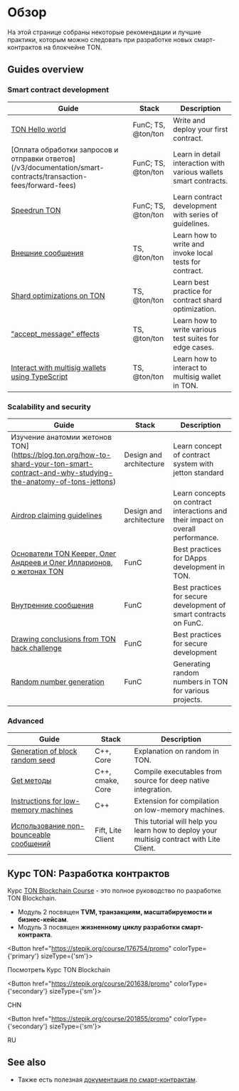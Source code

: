 

# Обзор

На этой странице собраны некоторые рекомендации и лучшие практики, которым можно следовать при разработке новых смарт-контрактов на блокчейне TON. 

## Guides overview

### Smart contract development

| Guide                                                                                                                        | Stack                            | Description                                                       |
| ---------------------------------------------------------------------------------------------------------------------------- | -------------------------------- | ----------------------------------------------------------------- |
| [TON Hello world](https://helloworld.tonstudio.io/01-wallet/)                                                                | FunC; TS, @ton/ton               | Write and deploy your first contract.                             |
| [Оплата обработки запросов и отправки ответов] (/v3/documentation/smart-contracts/transaction-fees/forward-fees)             | FunC; TS, @ton/ton               | Learn in detail interaction with various wallets smart contracts. |
| [Speedrun TON](https://tonspeedrun.tapps.ninja/)                                                                             | FunC; TS, @ton/ton               | Learn contract development with series of guidelines.             |
| [Внешние сообщения](/v3/documentation/smart-contracts/message-management/external-messages)                                  | TS, @ton/ton                     | Learn how to write and invoke local tests for contract.           |
| [Shard optimizations on TON](/v3/guidelines/smart-contracts/howto/shard-optimization/)                                       | TS, @ton/ton                     | Learn best practice for contract shard optimization.              |
| ["accept_message" effects](/v3/documentation/smart-contracts/transaction-fees/accept-message-effects)                        | TS, @ton/ton                     | Learn how to write various test suites for edge cases.            |
| [Interact with multisig wallets using TypeScript](/v3/guidelines/smart-contracts/howto/multisig-js)                          | TS, @ton/ton                     | Learn how to interact to multisig wallet in TON.                  |

### Scalability and security

| Guide                                                                                                                                                     | Stack                   | Description                                                                      |
| --------------------------------------------------------------------------------------------------------------------------------------------------------- | ----------------------- | -------------------------------------------------------------------------------- |
| Изучение анатомии жетонов TON](https://blog.ton.org/how-to-shard-your-ton-smart-contract-and-why-studying-the-anatomy-of-tons-jettons)                    | Design and architecture | Learn concept of contract system with jetton standard                            |
| [Airdrop claiming guidelines](/v3/guidelines/smart-contracts/howto/airdrop-claim-best-practice/)                                                          | Design and architecture | Learn concepts on contract interactions and their impact on overall performance. |
| [Основатели TON Keeper, Олег Андреев и Олег Илларионов, о жетонах TON](https://www.youtube.com/watch?v=oEO29KmOpv4)                                       | FunC                    | Best practices for DApps development in TON.                                     |
| [Внутренние сообщения](/v3/documentation/smart-contracts/message-management/internal-messages)                                                            | FunC                    | Best practices for secure development of smart contracts on FunC.                |
| [Drawing conclusions from TON hack challenge](/v3/guidelines/smart-contracts/security/ton-hack-challenge-1/)                                              | FunC                    | Best practices for secure development                                            |
| [Random number generation](/v3/guidelines/smart-contracts/security/random-number-generation/)                                                             | FunC                    | Generating random numbers in TON for various projects.                           |

### Advanced

| Guide                                                                                                                                                                             | Stack                    | Description                                                                              |
| --------------------------------------------------------------------------------------------------------------------------------------------------------------------------------- | ------------------------ | ---------------------------------------------------------------------------------------- |
| [Generation of block random seed](/v3/guidelines/smart-contracts/security/random/)                                                                                                | C++, Core                | Explanation on random in TON.                                                            |
| [Get методы](/v3/guidelines/smart-contracts/get-methods)                                                                                                                          | C++, cmake, Core         | Compile executables from source for deep native integration.                             |
| [Instructions for low-memory machines](/v3/guidelines/smart-contracts/howto/compile/instructions-low-memory/)                                                                     | С++                      | Extension for compilation on low-memory machines.                                        |
| [Использование non-bounceable сообщений](/v3/documentation/smart-contracts/message-management/non-bounceable-messages)                                                            | Fift, Lite Client        | This tutorial will help you learn how to deploy your multisig contract with Lite Client. |

## Курс TON: Разработка контрактов

Курс [TON Blockchain Course](https://stepik.org/course/176754/) - это полное руководство по разработке TON Blockchain.

- Модуль 2 посвящен **TVM, транзакциям, масштабируемости и бизнес-кейсам**.
- Модуль 3 посвящен **жизненному циклу разработки смарт-контракта**.

<Button href="https://stepik.org/course/176754/promo"
        colorType={'primary'} sizeType={'sm'}>

Посмотреть Курс TON Blockchain

</Button>

<Button href="https://stepik.org/course/201638/promo"
        colorType={'secondary'} sizeType={'sm'}>

CHN

</Button>

<Button href="https://stepik.org/course/201855/promo"
        colorType={'secondary'} sizeType={'sm'}>

RU

</Button>

## See also

- Также есть полезная [документация по смарт-контрактам](/v3/documentation/smart-contracts/overview).

<Feedback />
